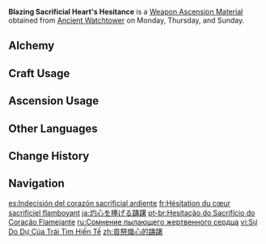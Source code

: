 {{Item Infobox
|id          = 114062
|image       = Item Blazing Sacrificial Heart's Hesitance.png
|type        = Weapon Ascension Materials
|group       = 
|invCategory = Character Development Items
|quality     = 3
|description = After the original civilizations crumbled like shattered jade &mdash; and those [[Seelie|envoys]] from the [[Celestia|skies above]], under whose guidance the earthly civilizations had thrived, were devoured by the awakened [[dragons]] &mdash; humanity plunged into savagery, losing the ability to perceive the world anew.<br>Thus did they revert to their most primal beliefs, convinced of the inherent mystery of the earth that nurtured all things. This marked the dawn of the era where hunted prey began to be offered as sacrifices.
|day1        = Monday
|day2        = Thursday
|day3        = Sunday
|source1     = Ancient Watchtower
|source2     = 
}}
'''Blazing Sacrificial Heart's Hesitance''' is a [[Weapon Ascension Material]] obtained from [[Ancient Watchtower]] on Monday, Thursday, and Sunday.

==Alchemy==
{{Recipe
|type = Crafting
|Blazing Sacrificial Heart's Terror = 3
|Mora = 125
|sort = Blazing Sacrificial Heart's Terror;Mora
}}

==Craft Usage==
{{Craft Usage}}

==Ascension Usage==
{{Ascension Usage}}

==Other Languages==
{{Other Languages
|en       = Blazing Sacrificial Heart's Hesitance
|zhs      = 贡祭炽心的踌躇
|zhs_rm   = 
|zht      = 貢祭熾心的躊躇
|zht_rm   = 
|zh_tl    = 
|ja       = 灼心を捧げる躊躇
|ja_rm    = Shakushin wo Sasageru Chuuchou{{Assumed}}
|ja_tl    = 
|ko       = 뜨거운 심장 공양의 주춤
|ko_tl    = 
|es       = Indecisión del corazón sacrificial ardiente
|es_tl    = Indecision of the Burning Sacrificial Heart
|fr       = Hésitation du cœur sacrificiel flamboyant
|fr_tl    = Blazing Sacrificial Heart's Hesitation
|ru       = Сомнение пылающего жертвенного сердца
|ru_tl    = Blazing Sacrificial Heart's Doubt
|th       = Blazing Sacrificial Heart's Hesitance
|vi       = Sự Do Dự Của Trái Tim Hiến Tế
|vi_tl    = 
|de       = Zögern der inbrünstigen Opfergabe
|de_tl    = Fervent Sacrifical Offering's Hesitance
|id       = Blazing Sacrificial Heart's Hesitance
|pt       = Hesitação do Sacrifício do Coração Flamejante
|pt_tl    = 
|tr       = Alevli Fedakar Kalbin Çekincesi
|tr_tl    = 
|it       = Esitazione del cuore sacrificale ardente
|it_tl    = 
}}

==Change History==
{{Change History|5.0}}

==Navigation==
{{Development Item Navbox|Weapon Materials}}

[[es:Indecisión del corazón sacrificial ardiente]]
[[fr:Hésitation du cœur sacrificiel flamboyant]]
[[ja:灼心を捧げる躊躇]]
[[pt-br:Hesitação do Sacrifício do Coração Flamejante]]
[[ru:Сомнение пылающего жертвенного сердца]]
[[vi:Sự Do Dự Của Trái Tim Hiến Tế]]
[[zh:貢祭熾心的躊躇]]